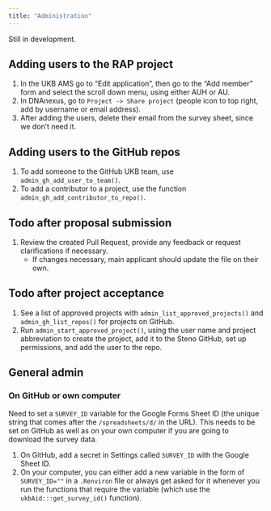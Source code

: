 ```yaml
---
title: "Administration"
---
```


::: callout-warning
Still in development.
:::

## Adding users to the RAP project

1.  In the UKB AMS go to "Edit application", then go to the "Add member"
    form and select the scroll down menu, using either AUH or AU.
2.  In DNAnexus, go to `Project -> Share project` (people icon to top
    right, add by username or email address).
3.  After adding the users, delete their email from the survey sheet,
    since we don't need it.

## Adding users to the GitHub repos

1.  To add someone to the GitHub UKB team, use
    `admin_gh_add_user_to_team()`.
2.  To add a contributor to a project, use the function
    `admin_gh_add_contributor_to_repo()`.

## Todo after proposal submission

1.  Review the created Pull Request, provide any feedback or request
    clarifications if necessary.
    -   If changes necessary, main applicant should update the file on
        their own.

## Todo after project acceptance

1.  See a list of approved projects with
    `admin_list_approved_projects()` and `admin_gh_list_repos()` for
    projects on GitHub.
2.  Run `admin_start_approved_project()`, using the user name and
    project abbreviation to create the project, add it to the Steno
    GitHub, set up permissions, and add the user to the repo.

## General admin

### On GitHub or own computer

Need to set a `SURVEY_ID` variable for the Google Forms Sheet ID (the
unique string that comes after the `/spreadsheets/d/` in the URL). This
needs to be set on GitHub as well as on your own computer if you are
going to download the survey data.

1.  On GitHub, add a secret in Settings called `SURVEY_ID` with the
    Google Sheet ID.
2.  On your computer, you can either add a new variable in the form of
    `SURVEY_ID=""` in a `.Renviron` file or always get asked for it
    whenever you run the functions that require the variable (which use
    the `ukbAid:::get_survey_id()` function).
